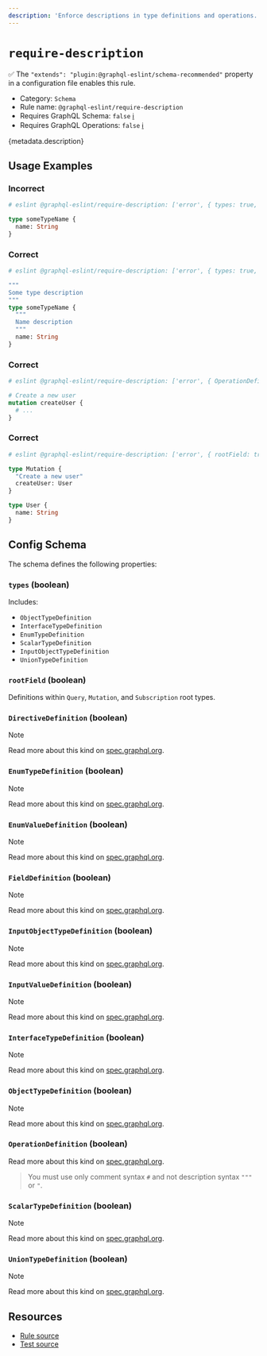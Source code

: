 ```yaml
---
description: 'Enforce descriptions in type definitions and operations.'
---
```


# `require-description`

✅ The `"extends": "plugin:@graphql-eslint/schema-recommended"` property in a configuration file
enables this rule.

- Category: `Schema`
- Rule name: `@graphql-eslint/require-description`
- Requires GraphQL Schema: `false`
  [ℹ️](/docs/getting-started#extended-linting-rules-with-graphql-schema)
- Requires GraphQL Operations: `false`
  [ℹ️](/docs/getting-started#extended-linting-rules-with-siblings-operations)

{metadata.description}

## Usage Examples

### Incorrect

```graphql
# eslint @graphql-eslint/require-description: ['error', { types: true, FieldDefinition: true }]

type someTypeName {
  name: String
}
```

### Correct

```graphql
# eslint @graphql-eslint/require-description: ['error', { types: true, FieldDefinition: true }]

"""
Some type description
"""
type someTypeName {
  """
  Name description
  """
  name: String
}
```

### Correct

```graphql
# eslint @graphql-eslint/require-description: ['error', { OperationDefinition: true }]

# Create a new user
mutation createUser {
  # ...
}
```

### Correct

```graphql
# eslint @graphql-eslint/require-description: ['error', { rootField: true }]

type Mutation {
  "Create a new user"
  createUser: User
}

type User {
  name: String
}
```

## Config Schema

The schema defines the following properties:

### `types` (boolean)

Includes:

- `ObjectTypeDefinition`
- `InterfaceTypeDefinition`
- `EnumTypeDefinition`
- `ScalarTypeDefinition`
- `InputObjectTypeDefinition`
- `UnionTypeDefinition`

### `rootField` (boolean)

Definitions within `Query`, `Mutation`, and `Subscription` root types.

### `DirectiveDefinition` (boolean)

> [!NOTE]
>
> Read more about this kind on
> [spec.graphql.org](https://spec.graphql.org/October2021/#DirectiveDefinition).

### `EnumTypeDefinition` (boolean)

> [!NOTE]
>
> Read more about this kind on
> [spec.graphql.org](https://spec.graphql.org/October2021/#EnumTypeDefinition).

### `EnumValueDefinition` (boolean)

> [!NOTE]
>
> Read more about this kind on
> [spec.graphql.org](https://spec.graphql.org/October2021/#EnumValueDefinition).

### `FieldDefinition` (boolean)

> [!NOTE]
>
> Read more about this kind on
> [spec.graphql.org](https://spec.graphql.org/October2021/#FieldDefinition).

### `InputObjectTypeDefinition` (boolean)

> [!NOTE]
>
> Read more about this kind on
> [spec.graphql.org](https://spec.graphql.org/October2021/#InputObjectTypeDefinition).

### `InputValueDefinition` (boolean)

> [!NOTE]
>
> Read more about this kind on
> [spec.graphql.org](https://spec.graphql.org/October2021/#InputValueDefinition).

### `InterfaceTypeDefinition` (boolean)

> [!NOTE]
>
> Read more about this kind on
> [spec.graphql.org](https://spec.graphql.org/October2021/#InterfaceTypeDefinition).

### `ObjectTypeDefinition` (boolean)

> [!NOTE]
>
> Read more about this kind on
> [spec.graphql.org](https://spec.graphql.org/October2021/#ObjectTypeDefinition).

### `OperationDefinition` (boolean)

Read more about this kind on
[spec.graphql.org](https://spec.graphql.org/October2021/#OperationDefinition).

> You must use only comment syntax `#` and not description syntax `"""` or `"`.

### `ScalarTypeDefinition` (boolean)

> [!NOTE]
>
> Read more about this kind on
> [spec.graphql.org](https://spec.graphql.org/October2021/#ScalarTypeDefinition).

### `UnionTypeDefinition` (boolean)

> [!NOTE]
>
> Read more about this kind on
> [spec.graphql.org](https://spec.graphql.org/October2021/#UnionTypeDefinition).

## Resources

- [Rule source](https://github.com/dimaMachina/graphql-eslint/tree/master/packages/plugin/src/rules/require-description.ts)
- [Test source](https://github.com/dimaMachina/graphql-eslint/tree/master/packages/plugin/__tests__/require-description.spec.ts)
